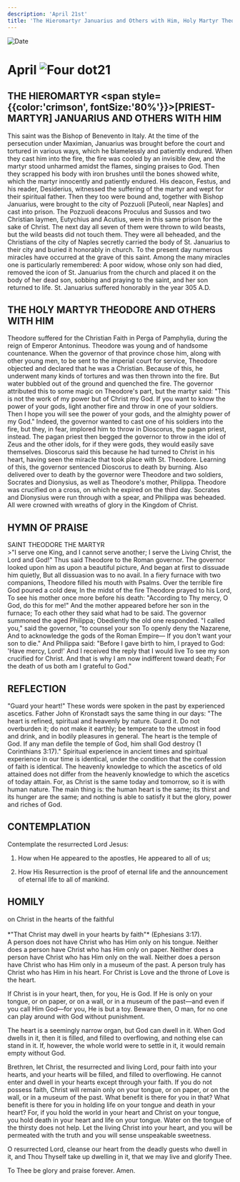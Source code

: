 ```yaml
---
description: 'April 21st'
title: 'The Hieromartyr Januarius and Others with Him, Holy Martyr Theodore and Others with Him'
---
```


<CustomPaginator />
<RunningHead />

<Image src="/title-imprint.png" height={68} width={50} alt="Date" className="title-imprint"/>

# <div id="date">April <Image className="four-dot" src="/four-dot.png" height={15} width={15} alt="Four dot" />21</div>

## THE HIEROMARTYR <span style={{color:'crimson', fontSize:'80%'}}>[PRIEST-MARTYR]</span> JANUARIUS AND OTHERS WITH HIM

This saint was the Bishop of Benevento in Italy. At the time of the persecution under Maximian, Januarius was brought before the court and tortured in various ways, which he blamelessly and patiently endured. When they cast him into the fire, the fire was cooled by an invisible dew, and the martyr stood unharmed amidst the flames, singing praises to God. Then they scrapped his body with iron brushes until the bones showed white, which the martyr innocently and patiently endured. His deacon, Festus, and his reader, Desiderius, witnessed the suffering of the martyr and wept for their spiritual father. Then they too were bound and, together with Bishop Januarius, were brought to the city of Pozzuoli [Puteoli, near Naples] and cast into prison. The Pozzuoli deacons Proculus and Sussos and two Christian laymen, Eutychius and Acutius, were in this same prison for the sake of Christ. The next day all seven of them were thrown to wild beasts, but the wild beasts did not touch them. They were all beheaded, and the Christians of the city of Naples secretly carried the body of St. Januarius to their city and buried it honorably in church. To the present day numerous miracles have occurred at the grave of this saint. Among the many miracles one is particularly remembered: A poor widow, whose only son had died, removed the icon of St. Januarius from the church and placed it on the body of her dead son, sobbing and praying to the saint, and her son returned to life. St. Januarius suffered honorably in the year 305 A.D.

## THE HOLY MARTYR THEODORE AND OTHERS WITH HIM

Theodore suffered for the Christian Faith in Perga of Pamphylia, during the reign of Emperor Antoninus. Theodore was young and of handsome countenance. When the governor of that province chose him, along with other young men, to be sent to the imperial court for service, Theodore objected and declared that he was a Christian. Because of this, he underwent many kinds of tortures and was then thrown into the fire. But water bubbled out of the ground and quenched the fire. The governor attributed this to some magic on Theodore's part, but the martyr said: "This is not the work of my power but of Christ my God. If you want to know the power of your gods, light another fire and throw in one of your soldiers. Then I hope you will see the power of your gods, and the almighty power of my God." Indeed, the governor wanted to cast one of his soldiers into the fire, but they, in fear, implored him to throw in Dioscorus, the pagan priest, instead. The pagan priest then begged the governor to throw in the idol of Zeus and the other idols, for if they were gods, they would easily save themselves. Dioscorus said this because he had turned to Christ in his heart, having seen the miracle that took place with St. Theodore. Learning of this, the governor sentenced Dioscorus to death by burning. Also delivered over to death by the governor were Theodore and two soldiers, Socrates and Dionysius, as well as Theodore's mother, Philippa. Theodore was crucified on a cross, on which he expired on the third day. Socrates and Dionysius were run through with a spear, and Philippa was beheaded. All were crowned with wreaths of glory in the Kingdom of Christ.


## HYMN OF PRAISE
<div style={{textAlign:'center', color:'crimson', fontWeight:'bold'}}>
SAINT THEODORE THE MARTYR
</div>
>"I serve one King, and I cannot serve another;  
I serve the Living Christ, the Lord and God!"  
Thus said Theodore to the Roman governor.  
The governor looked upon him as upon a beautiful picture,  
And began at first to dissuade him quietly,  
But all dissuasion was to no avail.  
In a fiery furnace with two companions,  
Theodore filled his mouth with Psalms.  
Over the terrible fire God poured a cold dew,  
In the midst of the fire Theodore prayed to his Lord,  
To see his mother once more before his death:  
"According to Thy mercy, O God, do this for me!"  
And the mother appeared  before her son in the furnace;  
To each other they said what had to be said.  
The governor summoned the aged Philippa;  
Obediently the old one responded.  
"I called you," said the governor, "to counsel your son  
To openly deny the Nazarene,  
And to acknowledge the gods of the Roman Empire—  
If you don't want your son to die."  
And Philippa said: "Before I gave birth to him,  
I prayed to God: 'Have mercy, Lord!'  
And I received the reply that I would live  
To see my son crucified for Christ.  
And that is why I am now indifferent toward death;  
For the death of us both am I grateful to God."  


## REFLECTION

"Guard your heart!" These words were spoken in the past by experienced ascetics. Father John of Kronstadt says the same thing in our days: "The heart is refined, spiritual and heavenly by nature. Guard it. Do not overburden it; do not make it earthly; be temperate to the utmost in food and drink, and in bodily pleasures in general. The heart is the temple of God. If any man defile the temple of God, him shall God destroy (1 Corinthians 3:17)." Spiritual experience in ancient times and spiritual experience in our time is identical, under the condition that the confession of faith is identical. The heavenly knowledge to which the ascetics of old attained does not differ from the heavenly knowledge to which the ascetics of today attain. For, as Christ is the same today and tomorrow, so it is with human nature. The main thing is: the human heart is the same; its thirst and its hunger are the same; and nothing is able to satisfy it but the glory, power and riches of God.


## CONTEMPLATION

Contemplate the resurrected Lord Jesus:

1. How when He appeared to the apostles, He appeared to all of us;

2. How His Resurrection is the proof of eternal life and the announcement of eternal life to all of mankind.


## HOMILY
<div style={{textAlign:'center', color:'crimson', fontWeight:'bold'}}>
on Christ in the hearts of the faithful
</div><br />
<div style={{textAlign:'right'}}>
*"That Christ may dwell in your hearts by faith"* (Ephesians 3:17).
</div>
A person does not have Christ who has Him only on his tongue. Neither does a person have Christ who has Him only on paper. Neither does a person have Christ who has Him only on the wall. Neither does a person have Christ who has Him only in a museum of the past. A person truly has Christ who has Him in his heart. For Christ is Love and the throne of Love is the heart.

If Christ is in your heart, then, for you, He is God. If He is only on your tongue, or on paper, or on a wall, or in a museum of the past—and even if you call Him God—for you, He is but a toy. Beware then, O man, for no one can play around with God without punishment.

The heart is a seemingly narrow organ, but God can dwell in it. When God dwells in it, then it is filled, and filled to overflowing, and nothing else can stand in it. If, however, the whole world were to settle in it, it would remain empty without God.

Brethren, let Christ, the resurrected and living Lord, pour faith into your hearts, and your hearts will be filled, and filled to overflowing. He cannot enter and dwell in your hearts except through your faith. If you do not possess faith, Christ will remain only on your tongue, or on paper, or on the wall, or in a museum of the past. What benefit is there for you in that? What benefit is there for you in holding life on your tongue and death in your heart? For, if you hold the world in your heart and Christ on your tongue, you hold death in your heart and life on your tongue. Water on the tongue of the thirsty does not help. Let the living Christ into your heart, and you will be permeated with the truth and you will sense unspeakable sweetness.

O resurrected Lord, cleanse our heart from the deadly guests who dwell in it, and Thou Thyself take up dwelling in it, that we may live and glorify Thee.

To Thee be glory and praise forever. Amen.